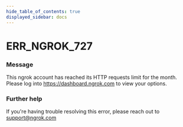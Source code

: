 ```yaml
---
hide_table_of_contents: true
displayed_sidebar: docs
---
```



# ERR_NGROK_727

### Message

This ngrok account has reached its HTTP requests limit for the month. Please log into https://dashboard.ngrok.com to view your options.

### Further help

If you're having trouble resolving this error, please reach out to [support@ngrok.com](mailto:support@ngrok.com?subject=Help%20with%20ERR_NGROK_727)

<ErrorDetails error="err_ngrok_727" />
